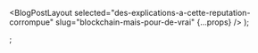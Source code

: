 
  <BlogPostLayout
    selected="des-explications-a-cette-reputation-corrompue"
    slug="blockchain-mais-pour-de-vrai"
    {...props}
  />
);

;
